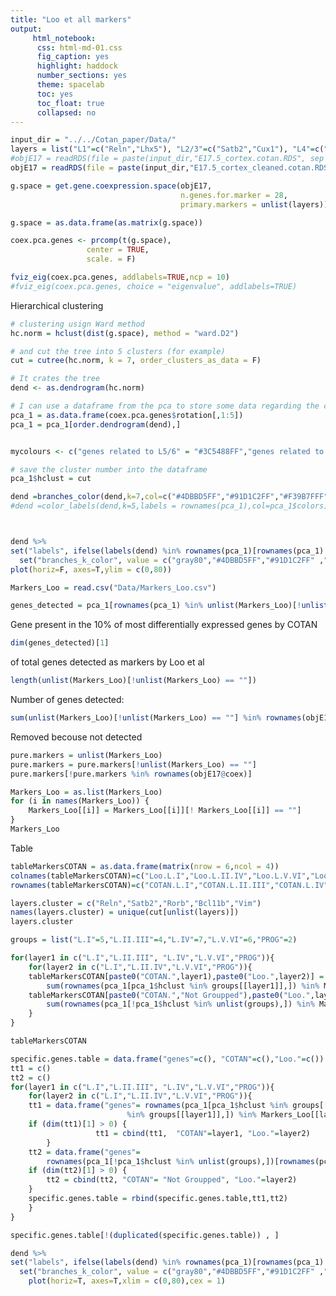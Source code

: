 ```yaml
---
title: "Loo et all markers"
output:
     html_notebook:
      css: html-md-01.css
      fig_caption: yes
      highlight: haddock
      number_sections: yes
      theme: spacelab
      toc: yes
      toc_float: true
      collapsed: no
---
```

```r
input_dir = "../../Cotan_paper/Data/"
layers = list("L1"=c("Reln","Lhx5"), "L2/3"=c("Satb2","Cux1"), "L4"=c("Rorb","Sox5") , "L5/6"=c("Bcl11b","Fezf2") , "Prog"=c("Vim","Hes1"))
#objE17 = readRDS(file = paste(input_dir,"E17.5_cortex.cotan.RDS", sep = ""))
objE17 = readRDS(file = paste(input_dir,"E17.5_cortex_cleaned.cotan.RDS", sep = ""))
```

```r
g.space = get.gene.coexpression.space(objE17, 
                                      n.genes.for.marker = 28,  
                                      primary.markers = unlist(layers))
```
```r
g.space = as.data.frame(as.matrix(g.space))

coex.pca.genes <- prcomp(t(g.space),
                 center = TRUE,
                 scale. = F) 

fviz_eig(coex.pca.genes, addlabels=TRUE,ncp = 10)
#fviz_eig(coex.pca.genes, choice = "eigenvalue", addlabels=TRUE)
```
Hierarchical clustering
```r

# clustering usign Ward method
hc.norm = hclust(dist(g.space), method = "ward.D2")

# and cut the tree into 5 clusters (for example)
cut = cutree(hc.norm, k = 7, order_clusters_as_data = F)

# It crates the tree
dend <- as.dendrogram(hc.norm)

# I can use a dataframe from the pca to store some data regarding the clustering
pca_1 = as.data.frame(coex.pca.genes$rotation[,1:5])
pca_1 = pca_1[order.dendrogram(dend),]


mycolours <- c("genes related to L5/6" = "#3C5488FF","genes related to L2/3"="#F39B7FFF","genes related to Prog"="#4DBBD5FF","genes related to L1"="#E64B35FF","genes related to L4" = "#91D1C2FF", "not marked"="#B09C85FF")

# save the cluster number into the dataframe
pca_1$hclust = cut

dend =branches_color(dend,k=7,col=c("#4DBBD5FF","#91D1C2FF","#F39B7FFF","#E64B35FF","#3C5488FF","#91D1C2FF","#B09C85FF" ),groupLabels = T)
#dend =color_labels(dend,k=5,labels = rownames(pca_1),col=pca_1$colors)



dend %>%
set("labels", ifelse(labels(dend) %in% rownames(pca_1)[rownames(pca_1) %in% unlist(layers)], labels(dend), "")) %>%
  set("branches_k_color", value = c("gray80","#4DBBD5FF","#91D1C2FF" ,"gray80","#F39B7FFF","#E64B35FF","#3C5488FF"), k = 7) %>%
plot(horiz=F, axes=T,ylim = c(0,80))
```



```r
Markers_Loo = read.csv("Data/Markers_Loo.csv")
```

```r
genes_detected = pca_1[rownames(pca_1) %in% unlist(Markers_Loo)[!unlist(Markers_Loo) == ""],]

```

Gene present in the 10% of most differentially expressed genes by COTAN
```r
dim(genes_detected)[1]
```

of total genes detected as markers by Loo et al
```r
length(unlist(Markers_Loo)[!unlist(Markers_Loo) == ""])
```

Number of genes detected:
```r
sum(unlist(Markers_Loo)[!unlist(Markers_Loo) == ""] %in% rownames(objE17@coex))
```
Removed becouse not detected
```r
pure.markers = unlist(Markers_Loo)
pure.markers = pure.markers[!unlist(Markers_Loo) == ""]
pure.markers[!pure.markers %in% rownames(objE17@coex)]
```
```r
Markers_Loo = as.list(Markers_Loo)
for (i in names(Markers_Loo)) {
    Markers_Loo[[i]] = Markers_Loo[[i]][! Markers_Loo[[i]] == ""]
}
Markers_Loo
```

Table

```r
tableMarkersCOTAN = as.data.frame(matrix(nrow = 6,ncol = 4))
colnames(tableMarkersCOTAN)=c("Loo.L.I","Loo.L.II.IV","Loo.L.V.VI","Loo.PROG")
rownames(tableMarkersCOTAN)=c("COTAN.L.I","COTAN.L.II.III","COTAN.L.IV","COTAN.L.V.VI","COTAN.PROG","COTAN.Not Groupped")

layers.cluster = c("Reln","Satb2","Rorb","Bcl11b","Vim")
names(layers.cluster) = unique(cut[unlist(layers)])
layers.cluster
```


```r
groups = list("L.I"=5,"L.II.III"=4,"L.IV"=7,"L.V.VI"=6,"PROG"=2)

for(layer1 in c("L.I","L.II.III", "L.IV","L.V.VI","PROG")){
    for(layer2 in c("L.I","L.II.IV","L.V.VI","PROG")){
    tableMarkersCOTAN[paste0("COTAN.",layer1),paste0("Loo.",layer2)] =
        sum(rownames(pca_1[pca_1$hclust %in% groups[[layer1]],]) %in% Markers_Loo[[layer2]])
    tableMarkersCOTAN[paste0("COTAN.","Not Groupped"),paste0("Loo.",layer2)] =
        sum(rownames(pca_1[!pca_1$hclust %in% unlist(groups),]) %in% Markers_Loo[[layer2]])
    }
}

tableMarkersCOTAN
```


```r
specific.genes.table = data.frame("genes"=c(), "COTAN"=c(),"Loo."=c())
tt1 = c()
tt2 = c()
for(layer1 in c("L.I","L.II.III", "L.IV","L.V.VI","PROG")){
    for(layer2 in c("L.I","L.II.IV","L.V.VI","PROG")){
    tt1 = data.frame("genes"= rownames(pca_1[pca_1$hclust %in% groups[[layer1]],])[rownames(pca_1[pca_1$hclust 
                          %in% groups[[layer1]],]) %in% Markers_Loo[[layer2]]])
    if (dim(tt1)[1] > 0) {
                   tt1 = cbind(tt1,  "COTAN"=layer1, "Loo."=layer2)
        }
    tt2 = data.frame("genes"= 
        rownames(pca_1[!pca_1$hclust %in% unlist(groups),])[rownames(pca_1[!pca_1$hclust %in%                   unlist(groups),]) %in% Markers_Loo[[layer2]]])
    if (dim(tt2)[1] > 0) {
        tt2 = cbind(tt2, "COTAN"= "Not Groupped", "Loo."=layer2)
    }
    specific.genes.table = rbind(specific.genes.table,tt1,tt2)
    }
}

specific.genes.table[!(duplicated(specific.genes.table)) , ]

```
```r
dend %>%
set("labels", ifelse(labels(dend) %in% rownames(pca_1)[rownames(pca_1) %in% specific.genes.table$genes], labels(dend), "")) %>%
  set("branches_k_color", value = c("gray80","#4DBBD5FF","#91D1C2FF" ,"gray80","#F39B7FFF","#E64B35FF","#3C5488FF"), k = 7) %>%
    plot(horiz=T, axes=T,xlim = c(0,80),cex = 1)

```



